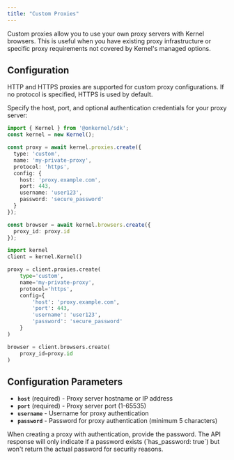```yaml
---
title: "Custom Proxies"
---
```


Custom proxies allow you to use your own proxy servers with Kernel browsers. This is useful when you have existing proxy infrastructure or specific proxy requirements not covered by Kernel's managed options.

## Configuration

<Tip>
HTTP and HTTPS proxies are supported for custom proxy configurations. If no protocol is specified, HTTPS is used by default.
</Tip>

Specify the host, port, and optional authentication credentials for your proxy server:

<CodeGroup>

```typescript Typescript/Javascript
import { Kernel } from '@onkernel/sdk';
const kernel = new Kernel();

const proxy = await kernel.proxies.create({
  type: 'custom',
  name: 'my-private-proxy',
  protocol: 'https',
  config: {
    host: 'proxy.example.com',
    port: 443,
    username: 'user123',
    password: 'secure_password'
  }
});

const browser = await kernel.browsers.create({
  proxy_id: proxy.id
});
```

```Python Python
import kernel
client = kernel.Kernel()

proxy = client.proxies.create(
    type='custom',
    name='my-private-proxy',
    protocol='https',
    config={
        'host': 'proxy.example.com',
        'port': 443,
        'username': 'user123',
        'password': 'secure_password'
    }
)

browser = client.browsers.create(
    proxy_id=proxy.id
)
```

</CodeGroup>

## Configuration Parameters

- **`host`** (required) - Proxy server hostname or IP address
- **`port`** (required) - Proxy server port (1-65535)
- **`username`** - Username for proxy authentication
- **`password`** - Password for proxy authentication (minimum 5 characters)

<Info>
When creating a proxy with authentication, provide the password. The API response will only indicate if a password exists (`has_password: true`) but won't return the actual password for security reasons.
</Info>